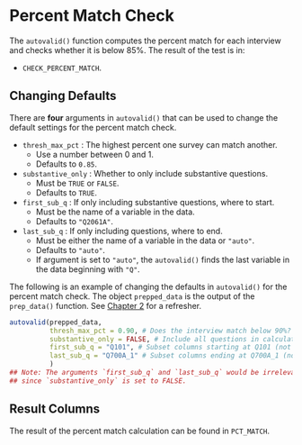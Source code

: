 # Percent Match Check {#percent-match}

The `autovalid()` function computes the percent match for each interview and checks whether it is below 85\%. The result of the test is in:

- `CHECK_PERCENT_MATCH`.

## Changing Defaults

There are **four** arguments in `autovalid()` that can be used to change the default settings for the percent match check.

- `thresh_max_pct` : The highest percent one survey can match another.
  - Use a number between 0 and 1.
  - Defaults to `0.85`.
- `substantive_only` : Whether to only include substantive questions.
  - Must be `TRUE` or `FALSE`.
  - Defaults to `TRUE`.
- `first_sub_q` : If only including substantive questions, where to start.
  - Must be the name of a variable in the data.
  - Defaults to `"Q2061A"`.
- `last_sub_q` : If only including questions, where to end.
  - Must be either the name of a variable in the data or `"auto"`.
  - Defaults to `"auto"`.
  - If argument is set to `"auto"`, the `autovalid()` finds the last variable in the data beginning with `"Q"`.
  
The following is an example of changing the defaults in `autovalid()` for the percent match check. The object `prepped_data` is the output of the `prep_data()` function. See [Chapter 2](#basic-use) for a refresher.

```r

autovalid(prepped_data,
          thresh_max_pct = 0.90, # Does the interview match below 90%?
          substantive_only = FALSE, # Include all questions in calculation
          first_sub_q = "Q101", # Subset columns starting at Q101 (not relevant here)
          last_sub_q = "Q700A_1" # Subset columns ending at Q700A_1 (not relevant here)
          )
## Note: The arguments `first_sub_q` and `last_sub_q` would be irrelevant in this case,
## since `substantive_only` is set to FALSE.

```

## Result Columns

The result of the percent match calculation can be found in `PCT_MATCH`.

